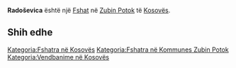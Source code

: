 {{Fshat në Kosovës
 | Emri                = Radoševica
| srp_N_name = Radoševica
| srp_N_FULL_NAME_RO = Radoševica
| srp_N_FULL_NAME_ND_RO = Radosevica
| srp_N_SORT_NAME_RG = RADOSEVICA
| srp_N_FULL_NAME_RG = Radoševica
| srp_N_FULL_NAME_ND_RG = Radosevica

 | Emri (Rasa dhanore) = 
 | Figura              = 
 | Shteti              = Kosovo
 | Komuna              = Zubin Potok
 | Kodi postar         = 
 | Sipërfaqja          = 

 | Popullsia           = 

 | Regj. i popullsisë  = 
 | Dend. e popullsisë  = 
 | Faqja zyrtare       = 
 <!--- Koordinatat ----> 
 | Gjerësia            = 42.961944
 | Gjatësia            = 20.683333
 | Lartësia            = 
}}
'''Radoševica''' është një [[Fshat]] në [[Zubin Potok]] të [[Kosovës]].

<!-- == Gjeografia == -->
<!-- == Historia == -->
<!-- == Demografia == -->
== Shih edhe ==
{{Komuna Zubin Potok}}
{{Kosovo-Administrata-Cung}}

[[Kategoria:Fshatra në Kosovës]]
[[Kategoria:Fshatra në Kommunes Zubin Potok]]
[[Kategoria:Vendbanime në Kosovës]]